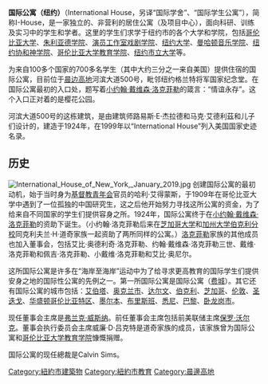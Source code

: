 {{Infobox Non-profit
| Non-profit_name   = 国际公寓（纽约）
| image = WTM wikiWhat 069.jpg
| image_size = 
| caption = 国际公寓（纽约）的入口
| Non-profit_type   = 
| founded_date      = 1909年
| founder           = 哈利·艾得蒙斯、[[小约翰·戴维森·洛克菲勒|小约翰·戴维森·洛克菲勒]]
| location          = [[美国|美国]][[纽约|纽约]] <!-- this parameter modifies "Headquarters" -->
| origins           = 
| key_people        = Calvin Sims（總裁）、[[弗兰克·威斯纳|弗兰克·威斯纳]]（[[董事会|董事会]]主席）
| area_served       = 全世界
| product           =
| focus             = 教育及国际合作
| method            = 
| revenue           =
| endowment         = 3500万美元
| num_volunteers    = 
| num_employees     = 70
| num_members       = 现有700名住客
| subsid            = 
| owner             = 
| Non-profit_slogan = 
| homepage          = http://www.ihouse-nyc.org
| dissolved         = 
| footnotes         = }}

'''国际公寓（纽约）'''（International House，另译“国际学舍”、“国际学生公寓”），简称I-House，是一家独立的、非营利的居住公寓（及项目中心），面向科研、训练及实习中的学生和学者。这里的学生们求学于纽约市的各个大学和学院，包括[[哥伦比亚大学|哥伦比亚大学]]、[[朱利亚德学院|朱利亚德学院]]、[[演员工作室戏剧学院|演员工作室戏剧学院]]、[[纽约大学|纽约大学]]、[[曼哈顿音乐学院|曼哈顿音乐学院]]、[[纽约协和神学院|纽约协和神学院]]、[[哥伦比亚大学教育学院|哥伦比亚大学教育学院]]、[[纽约市立大学|纽约市立大学]]等。

为来自100多个国家的700多名学生（其中大约三分之一来自美国）提供住宿的国际公寓，目前位于[[晨边高地|晨边高地]]河滨大道500号，毗邻纽约格兰特将军国家纪念堂。在国际公寓最初的入口处，题写着[[小约翰·戴维森·洛克菲勒|小约翰·戴维森·洛克菲勒]]的箴言：“情谊永存”。这个入口正对着的是樱花公园。

河滨大道500号的这栋建筑，是由建筑师路易斯·E·杰拉德和马克·艾德利茲和儿子们设计的，建造于1924年，在1999年以“International House”列入美国国家史迹名录。

==历史==
[[File:International_House_of_New_York,_January_2019.jpg|thumb]]
创建国际公寓的最初动机，始于当时身为[[基督教青年会|基督教青年会]]官员的哈利·艾得蒙斯，于1909年在哥伦比亚大学中遇到了一位孤独的中国研究生，这之后他开始努力寻找这所公寓的资金，为了给来自不同国家的学生们提供容身之所。1924年，国际公寓终于在[[小约翰·戴维森·洛克菲勒|小约翰·戴维森·洛克菲勒]]的资助下诞生。（小约翰·洛克菲勒后来在[[芝加哥大学|芝加哥大学]]和[[加州大学伯克利分校|加州大学伯克利分校]]同克利夫兰·H·道奇家族一起资助了两所同样的公寓。）[[洛克菲勒|洛克菲勒]]家族的其他成员也加入董事会，包括艾比·奥德利奇·洛克菲勒、约翰·戴维森·洛克菲勒三世、戴维·洛克菲勒和佩吉·洛克菲勒、小戴维·洛克菲勒和艾比·奥尼尔。

这所国际公寓是许多在“海岸至海岸”运动中为了给寻求更高教育的国际学生们提供安身之地的国际性公寓的先例之一。第一所国际公寓是国际公寓（[[费城|费城]]）。其它还有国际公寓的城市包括：[[艾伯塔|艾伯塔]]、[[奥克兰市|奥克兰市]]、[[达尔文_(澳大利亚)|达尔文]]、[[伯克利|伯克利]]、[[芝加哥|芝加哥]]、[[伦敦|伦敦]]、[[圣迭戈|圣迭戈]]、[[华盛顿哥伦比亚特区|华盛顿哥伦比亚特区]]、[[墨尔本|墨尔本]]、[[布里斯班|布里斯班]]、[[悉尼|悉尼]]、[[巴黎|巴黎]]、[[卧龙岗市_(新南威尔士州)|卧龙岗市]]。

现任董事会主席是[[弗兰克·威斯纳|弗兰克·威斯纳]]。前任董事会主席包括前美联储主席[[保罗·沃尔克|保罗·沃尔克]]。董事会执行委员会主席威廉·D·吕克特是道奇家族的成员，该家族曾为国际公寓和[[哥伦比亚大学教育学院|哥伦比亚大学教育学院]]慷慨捐赠。

国际公寓的现任總裁是Calvin Sims。

[[Category:紐約市建築物|Category:紐約市建築物]]
[[Category:紐約市教育|Category:紐約市教育]]
[[Category:晨邊高地|Category:晨邊高地]]